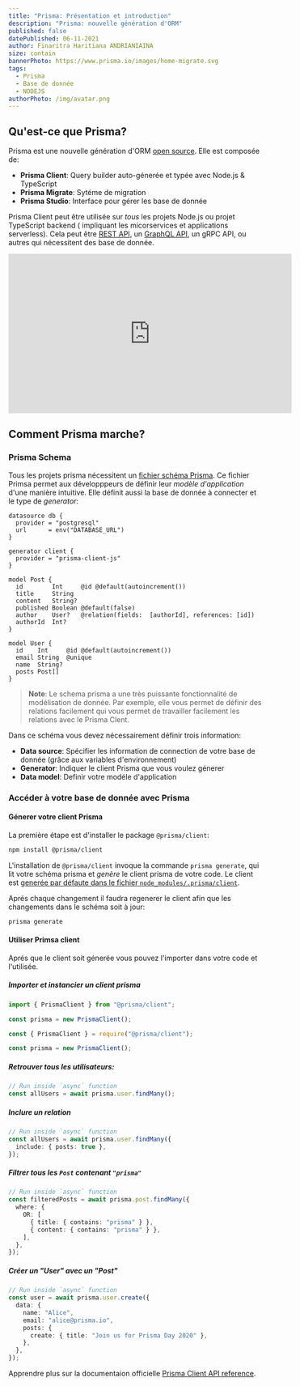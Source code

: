 ```yaml
---
title: "Prisma: Présentation et introduction"
description: "Prisma: nouvelle génération d'ORM"
published: false
datePublished: 06-11-2021
author: Finaritra Haritiana ANDRIANIAINA
size: contain
bannerPhoto: https://www.prisma.io/images/home-migrate.svg
tags:
  - Prisma
  - Base de donnée
  - NODEJS
authorPhoto: /img/avatar.png
---
```


## Qu'est-ce que Prisma?

Prisma est une nouvelle génération d'ORM [open source](https://github.com/prisma/prisma). Elle est composée de:

- **Prisma Client**: Query builder auto-génerée et typée avec Node.js & TypeScript
- **Prisma Migrate**: Sytéme de migration
- **Prisma Studio**: Interface pour gérer les base de donnée

Prisma Client peut être utilisée sur _tous_ les projets Node.js ou projet TypeScript backend ( impliquant les micorservices et applications serverless). Cela peut être [REST API](), un [GraphQL API](), un gRPC API, ou autres qui nécessitent des base de donnée.

<Center>
  <iframe
    width="560"
    height="315"
    src="https://www.youtube.com/embed/EEDGwLB55bI"
    title="YouTube video player"
    frameborder="0"
    allow="accelerometer; autoplay; clipboard-write; encrypted-media; gyroscope; picture-in-picture"
    allowfullscreen
  ></iframe>
</Center>

## Comment Prisma marche?

### Prisma Schema

Tous les projets prisma nécessitent un [fichier schéma Prisma](). Ce fichier Primsa permet aux développpeurs de définir leur _modèle d'application_ d'une manière intuitive. Elle définit aussi la base de donnée à connecter et le type de _generator_:

```prisma
datasource db {
  provider = "postgresql"
  url      = env("DATABASE_URL")
}

generator client {
  provider = "prisma-client-js"
}

model Post {
  id        Int     @id @default(autoincrement())
  title     String
  content   String?
  published Boolean @default(false)
  author    User?   @relation(fields:  [authorId], references: [id])
  authorId  Int?
}

model User {
  id    Int     @id @default(autoincrement())
  email String  @unique
  name  String?
  posts Post[]
}
```

> **Note**: Le schema prisma a une très puissante fonctionnalité de modélisation de donnée. Par exemple, elle vous permet de définir des relations facilement qui vous permet de travailler facilement les relations avec le Prisma Clent.

Dans ce schéma vous devez nécessairement définir trois information:

- **Data source**: Spécifier les information de connection de votre base de donnée (grâce aux variables d'environnement)
- **Generator**: Indiquer le client Prisma que vous voulez génerer
- **Data model**: Definir votre modéle d'application

### Accéder à votre base de donnée avec Prisma

#### Génerer votre client Prisma

La première étape est d'installer le package `@prisma/client`:

```bash
npm install @prisma/client
```

L'installation de `@prisma/client` invoque la commande `prisma generate`, qui lit votre schéma prisma et _genère_ le client prisma de votre code. Le client est [generée par défaute dans le fichier `node_modules/.prisma/client`]().

Aprés chaque changement il faudra regenerer le client afin que les changements dans le schéma soit à jour:

```bash
prisma generate
```

#### Utiliser Primsa client

Aprés que le client soit génerée vous pouvez l'importer dans votre code et l'utilisée.

##### Importer et instancier un client prisma

```ts
import { PrismaClient } from "@prisma/client";

const prisma = new PrismaClient();
```

```js
const { PrismaClient } = require("@prisma/client");

const prisma = new PrismaClient();
```

##### Retrouver tous les utilisateurs:

```ts
// Run inside `async` function
const allUsers = await prisma.user.findMany();
```

##### Inclure un relation

```ts
// Run inside `async` function
const allUsers = await prisma.user.findMany({
  include: { posts: true },
});
```

##### Filtrer tous les `Post` contenant `"prisma"`

```ts
// Run inside `async` function
const filteredPosts = await prisma.post.findMany({
  where: {
    OR: [
      { title: { contains: "prisma" } },
      { content: { contains: "prisma" } },
    ],
  },
});
```

##### Créer un "User" avec un "Post"

```ts
// Run inside `async` function
const user = await prisma.user.create({
  data: {
    name: "Alice",
    email: "alice@prisma.io",
    posts: {
      create: { title: "Join us for Prisma Day 2020" },
    },
  },
});
```

Apprendre plus sur la documentaion officielle [Prisma Client API reference]().
